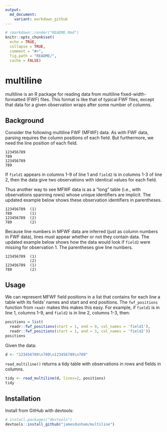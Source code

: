 ```yaml
---
output:
  md_document:
    variant: markdown_github
---
```


```r
# rmarkdown::render("README.Rmd")
knitr::opts_chunk$set(
  echo = TRUE,
  collapse = TRUE,
  comment = "#>",
  fig.path = "README/",
  cache = FALSE)
```

# multiline

multiline is an R package for reading data from multiline fixed-width-formatted
(FWF) files. This format is like that of typical FWF files, except that data for
a given observation wraps after some number of columns.

## Background

Consider the following multiline FWF (MFWF) data. As with FWF data, parsing
requires the column positions of each field. But furthermore, we need the line
position of each field.

```
123456789
789
123456789
789
```

If `field1` appears in columns 1-9 of line 1 and `field2` is in columns 1-3 of
line 2, then the data give two observations with identical values for each
field.

Thus another way to see MFWF data is as a "long" table (i.e., with observations
spanning rows) whose unique identifiers are implicit. The updated example below
shows these observation identifiers in parentheses.

```
123456789  (1)
789        (1)
123456789  (2)
789        (2)
```

Because line numbers in MFWF data are inferred (just as column numbers in FWF
data), lines must appear whether or not they contain data. The updated example
below shows how the data would look if `field2` were missing for observation 1.
The parentheses give line numbers.

```
123456789  (1)
           (2)
123456789  (1)
789        (2)
```


## Usage

We can represent MFWF field positions in a list that contains for each line a
table with its fields' names and start and end positions. The `fwf_positions`
function from `readr` makes this makes this easy. For example, if `field1` is in
line 1, columns 1-9, and `field2` is in line 2, columns 1-3, then:

```r
positions = list(
  readr::fwf_positions(start = 1, end = 9, col_names = 'field1'),
  readr::fwf_positions(start = 1, end = 3, col_names = 'field2'))
positions
```

Given the data:

```r
d <- "123456789\n789\n123456789\n789"
```

`read_multiline()` returns a tidy table with observations in rows and fields in
columns.

```r
tidy <- read_multiline(d, lines=2, positions)
tidy
```


## Installation

Install from GitHub with devtools:

```r
# install.packages("devtools")
devtools::install_github("jamesdunham/multiline")
```

